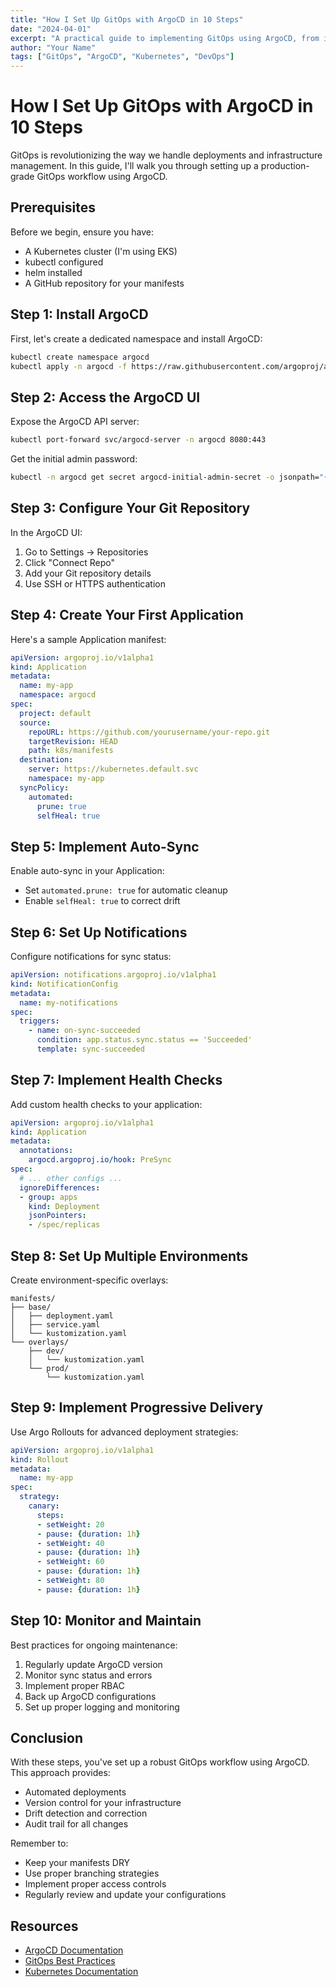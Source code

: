 ```yaml
---
title: "How I Set Up GitOps with ArgoCD in 10 Steps"
date: "2024-04-01"
excerpt: "A practical guide to implementing GitOps using ArgoCD, from initial setup to advanced deployment strategies. Learn how to automate your Kubernetes deployments and maintain infrastructure as code."
author: "Your Name"
tags: ["GitOps", "ArgoCD", "Kubernetes", "DevOps"]
---
```


# How I Set Up GitOps with ArgoCD in 10 Steps

GitOps is revolutionizing the way we handle deployments and infrastructure management. In this guide, I'll walk you through setting up a production-grade GitOps workflow using ArgoCD.

## Prerequisites

Before we begin, ensure you have:
- A Kubernetes cluster (I'm using EKS)
- kubectl configured
- helm installed
- A GitHub repository for your manifests

## Step 1: Install ArgoCD

First, let's create a dedicated namespace and install ArgoCD:

```bash
kubectl create namespace argocd
kubectl apply -n argocd -f https://raw.githubusercontent.com/argoproj/argo-cd/stable/manifests/install.yaml
```

## Step 2: Access the ArgoCD UI

Expose the ArgoCD API server:

```bash
kubectl port-forward svc/argocd-server -n argocd 8080:443
```

Get the initial admin password:

```bash
kubectl -n argocd get secret argocd-initial-admin-secret -o jsonpath="{.data.password}" | base64 -d
```

## Step 3: Configure Your Git Repository

In the ArgoCD UI:
1. Go to Settings → Repositories
2. Click "Connect Repo"
3. Add your Git repository details
4. Use SSH or HTTPS authentication

## Step 4: Create Your First Application

Here's a sample Application manifest:

```yaml
apiVersion: argoproj.io/v1alpha1
kind: Application
metadata:
  name: my-app
  namespace: argocd
spec:
  project: default
  source:
    repoURL: https://github.com/yourusername/your-repo.git
    targetRevision: HEAD
    path: k8s/manifests
  destination:
    server: https://kubernetes.default.svc
    namespace: my-app
  syncPolicy:
    automated:
      prune: true
      selfHeal: true
```

## Step 5: Implement Auto-Sync

Enable auto-sync in your Application:
- Set `automated.prune: true` for automatic cleanup
- Enable `selfHeal: true` to correct drift

## Step 6: Set Up Notifications

Configure notifications for sync status:

```yaml
apiVersion: notifications.argoproj.io/v1alpha1
kind: NotificationConfig
metadata:
  name: my-notifications
spec:
  triggers:
    - name: on-sync-succeeded
      condition: app.status.sync.status == 'Succeeded'
      template: sync-succeeded
```

## Step 7: Implement Health Checks

Add custom health checks to your application:

```yaml
apiVersion: argoproj.io/v1alpha1
kind: Application
metadata:
  annotations:
    argocd.argoproj.io/hook: PreSync
spec:
  # ... other configs ...
  ignoreDifferences:
  - group: apps
    kind: Deployment
    jsonPointers:
    - /spec/replicas
```

## Step 8: Set Up Multiple Environments

Create environment-specific overlays:
```
manifests/
├── base/
│   ├── deployment.yaml
│   ├── service.yaml
│   └── kustomization.yaml
└── overlays/
    ├── dev/
    │   └── kustomization.yaml
    └── prod/
        └── kustomization.yaml
```

## Step 9: Implement Progressive Delivery

Use Argo Rollouts for advanced deployment strategies:

```yaml
apiVersion: argoproj.io/v1alpha1
kind: Rollout
metadata:
  name: my-app
spec:
  strategy:
    canary:
      steps:
      - setWeight: 20
      - pause: {duration: 1h}
      - setWeight: 40
      - pause: {duration: 1h}
      - setWeight: 60
      - pause: {duration: 1h}
      - setWeight: 80
      - pause: {duration: 1h}
```

## Step 10: Monitor and Maintain

Best practices for ongoing maintenance:
1. Regularly update ArgoCD version
2. Monitor sync status and errors
3. Implement proper RBAC
4. Back up ArgoCD configurations
5. Set up proper logging and monitoring

## Conclusion

With these steps, you've set up a robust GitOps workflow using ArgoCD. This approach provides:
- Automated deployments
- Version control for your infrastructure
- Drift detection and correction
- Audit trail for all changes

Remember to:
- Keep your manifests DRY
- Use proper branching strategies
- Implement proper access controls
- Regularly review and update your configurations

## Resources

- [ArgoCD Documentation](https://argo-cd.readthedocs.io/)
- [GitOps Best Practices](https://www.gitops.tech/)
- [Kubernetes Documentation](https://kubernetes.io/docs/) 